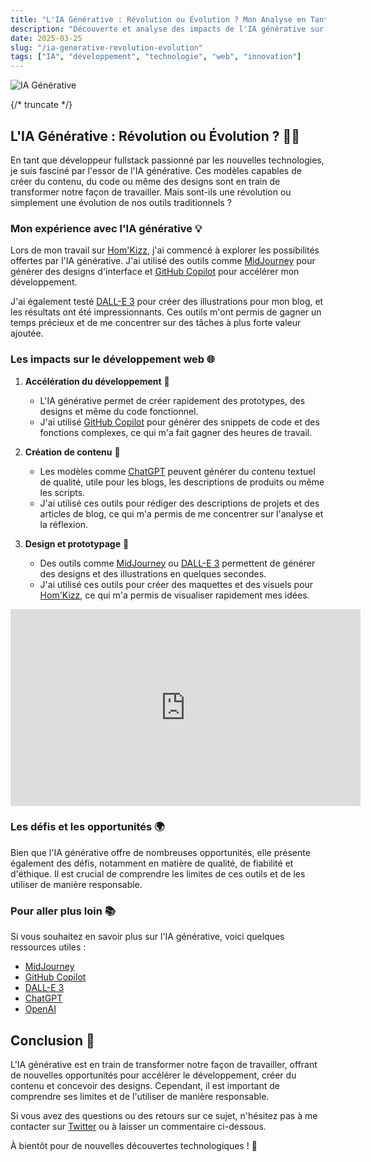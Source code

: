 ```yaml
---
title: "L'IA Générative : Révolution ou Évolution ? Mon Analyse en Tant que Développeur"
description: "Découverte et analyse des impacts de l'IA générative sur le développement web, avec des exemples concrets et des perspectives d'avenir"
date: 2025-03-25
slug: "/ia-generative-revolution-evolution"
tags: ["IA", "développement", "technologie", "web", "innovation"]
---
```



![IA Générative](https://images.unsplash.com/photo-1620712943543-bcc4688e7485?ixlib=rb-4.0.3&ixid=M3wxMjA3fDB8MHxwaG90by1wYWdlfHx8fGVufDB8fHx8fA%3D%3D&auto=format&fit=crop&w=1470&q=80)

<HorizontalDisplay />

{/* truncate */}

## L'IA Générative : Révolution ou Évolution ? 🤖✨

En tant que développeur fullstack passionné par les nouvelles technologies, je suis fasciné par l'essor de l'IA générative. Ces modèles capables de créer du contenu, du code ou même des designs sont en train de transformer notre façon de travailler. Mais sont-ils une révolution ou simplement une évolution de nos outils traditionnels ?

### Mon expérience avec l'IA générative 💡

Lors de mon travail sur [Hom'Kizz](https://homkizz.com/fr-FR), j'ai commencé à explorer les possibilités offertes par l'IA générative. J'ai utilisé des outils comme [MidJourney](https://www.midjourney.com/) pour générer des designs d'interface et [GitHub Copilot](https://github.com/features/copilot) pour accélérer mon développement.

J'ai également testé [DALL-E 3](https://openai.com/dall-e-3) pour créer des illustrations pour mon blog, et les résultats ont été impressionnants. Ces outils m'ont permis de gagner un temps précieux et de me concentrer sur des tâches à plus forte valeur ajoutée.

### Les impacts sur le développement web 🌐

1. **Accélération du développement** 🚀
   - L'IA générative permet de créer rapidement des prototypes, des designs et même du code fonctionnel.
   - J'ai utilisé [GitHub Copilot](https://github.com/features/copilot) pour générer des snippets de code et des fonctions complexes, ce qui m'a fait gagner des heures de travail.

2. **Création de contenu** 📝
   - Les modèles comme [ChatGPT](https://chat.openai.com/) peuvent générer du contenu textuel de qualité, utile pour les blogs, les descriptions de produits ou même les scripts.
   - J'ai utilisé ces outils pour rédiger des descriptions de projets et des articles de blog, ce qui m'a permis de me concentrer sur l'analyse et la réflexion.

3. **Design et prototypage** 🎨
   - Des outils comme [MidJourney](https://www.midjourney.com/) ou [DALL-E 3](https://openai.com/dall-e-3) permettent de générer des designs et des illustrations en quelques secondes.
   - J'ai utilisé ces outils pour créer des maquettes et des visuels pour [Hom'Kizz](https://homkizz.com/fr-FR), ce qui m'a permis de visualiser rapidement mes idées.

<iframe width="560" height="315" src="https://www.youtube.com/embed/dQw4w9WgXcQ" title="YouTube video player" frameborder="0" allow="accelerometer; autoplay; clipboard-write; encrypted-media; gyroscope; picture-in-picture" allowfullscreen></iframe>

### Les défis et les opportunités 🌍

Bien que l'IA générative offre de nombreuses opportunités, elle présente également des défis, notamment en matière de qualité, de fiabilité et d'éthique. Il est crucial de comprendre les limites de ces outils et de les utiliser de manière responsable.

### Pour aller plus loin 📚

Si vous souhaitez en savoir plus sur l'IA générative, voici quelques ressources utiles :

- [MidJourney](https://www.midjourney.com/)
- [GitHub Copilot](https://github.com/features/copilot)
- [DALL-E 3](https://openai.com/dall-e-3)
- [ChatGPT](https://chat.openai.com/)
- [OpenAI](https://openai.com/)

<ArialInArticle />

## Conclusion 🎯

L'IA générative est en train de transformer notre façon de travailler, offrant de nouvelles opportunités pour accélérer le développement, créer du contenu et concevoir des designs. Cependant, il est important de comprendre ses limites et de l'utiliser de manière responsable.

Si vous avez des questions ou des retours sur ce sujet, n'hésitez pas à me contacter sur [Twitter](https://twitter.com/william_donnette) ou à laisser un commentaire ci-dessous.

À bientôt pour de nouvelles découvertes technologiques ! 🚀

<ArialMultiplex />